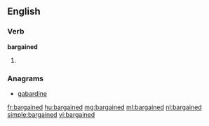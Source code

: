 ==English==

===Verb===
'''bargained'''

# {{past of|bargain}}

===Anagrams===
* [[gabardine#English|gabardine]]

[[fr:bargained]]
[[hu:bargained]]
[[mg:bargained]]
[[ml:bargained]]
[[nl:bargained]]
[[simple:bargained]]
[[vi:bargained]]